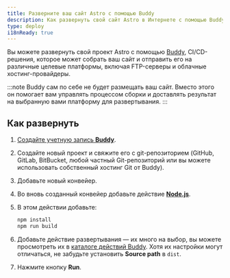```yaml
---
title: Разверните ваш сайт Astro с помощью Buddy
description: Как развернуть свой сайт Astro в Интернете с помощью Buddy.
type: deploy
i18nReady: true
---
```


Вы можете развернуть свой проект Astro с помощью [Buddy](https://buddy.works/), CI/CD-решения, которое может собрать ваш сайт и отправить его на различные целевые платформы, включая FTP-серверы и облачные хостинг-провайдеры.

:::note
Buddy сам по себе не будет размещать ваш сайт. Вместо этого он помогает вам управлять процессом сборки и доставлять результат на выбранную вами платформу для развертывания.
:::

## Как развернуть

1. [Создайте учетную запись **Buddy**](https://buddy.works/sign-up).
2. Создайте новый проект и свяжите его с git-репозиторием (GitHub, GitLab, BitBucket, любой частный Git-репозиторий или вы можете использовать собственный хостинг Git от Buddy).
3. Добавьте новый конвейер.
4. Во вновь созданный конвейер добавьте действие **[Node.js](https://buddy.works/actions/node-js)**.
5. В этом действии добавьте:

   ```bash
   npm install
   npm run build
   ```

6. Добавьте действие развертывания — их много на выбор, вы можете просмотреть их в [каталоге действий Buddy](https://buddy.works/actions). Хотя их настройки могут отличаться, не забудьте установить **Source path** в `dist`.
7. Нажмите кнопку **Run**.
